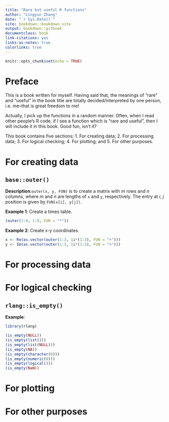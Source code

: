 ```yaml
--- 
title: "Rare but useful R functions"
author: "Lingyun Zhang"
date: "`r Sys.Date()`"
site: bookdown::bookdown_site
output: bookdown::gitbook
documentclass: book
link-citations: yes
links-as-notes: true
colorlinks: true
---
```


```r
knitr::opts_chunk$set(echo = TRUE)
```

# Preface {-}

This is a book written for myself. Having said that, the meanings of "rare" and "useful" in the book title are totally decided/interpreted by one person, i.e. me--that is great freedom to me!

Actually, I pick up the functions in a random manner. Often, when I read other people's R code, if I see
a function which is "rare and useful", then I will include it in this book. Good fun, isn't it?

This book contains five sections: 1. For creating data; 2. For processing data; 3. For logical checking; 4. For plotting; and 5. For other purposes.




# For creating data {-}

## `base::outer()` 

**Description**:`outer(x, y, FUN)` is to create a matrix with $m$ rows and $n$ columns, where $m$ and $n$ are lengths of `x` and `y`, respectively. The entry at $i, \ j$ position is given by `FUN(x[i], y[j])`. 

**Example 1**: Create a times table.
```r
(outer(1:9, 1:9, FUN = "*"))
```

**Example 2**: Create x-y coordinates.

```r
x <- Re(as.vector(outer(1:3, 1i*(1:3), FUN = "+")))
y <- Im(as.vector(outer(1:3, 1i*(1:3), FUN = "+")))
```


# For processing data {-}

# For logical checking {-}

## `rlang::is_empty()`

**Example**:
```r
library(rlang)

(is_empty(NULL))
(is_empty(list()))
(is_empty(list(NULL)))
(is_empty(NA))
(is_empty(character(0)))
(is_empty(numeric(0)))
(is_empty(logical()))
(is_empty(NaN))
```





# For plotting {-}

# For other purposes {-}

